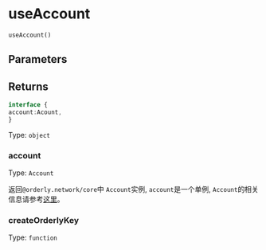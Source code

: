 
# useAccount

`useAccount()`

<CodePreview />

## Parameters

## Returns

```typescript
interface {
account:Acount,
}
```

Type: `object`

### account

Type: `Account`

返回`@orderly.network/core`中 `Account`实例, `account`是一个单例, `Account`的相关信息请参考[这里](/)。

### createOrderlyKey

Type: `function`

